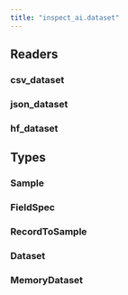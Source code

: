 ```yaml
---
title: "inspect_ai.dataset"
---
```


## Readers

### csv_dataset
### json_dataset
### hf_dataset

## Types

### Sample
### FieldSpec
### RecordToSample
### Dataset
### MemoryDataset
